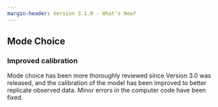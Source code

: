 ```yaml
---
margin-header: Version 3.1.0 - What's New?
---
```


## Mode Choice
### Improved calibration
Mode choice has been more thoroughly reviewed since Version 3.0 was released, and the calibration of the model has been improved to better replicate observed data. Minor errors in the computer code have been fixed. 

